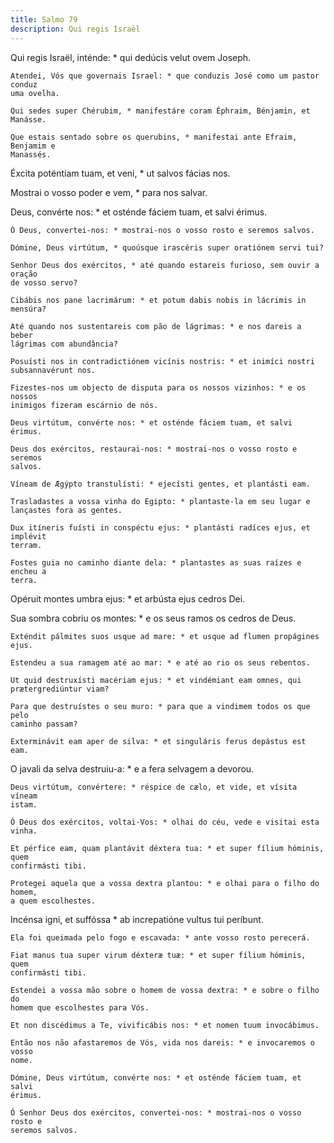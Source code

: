 ```yaml
---
title: Salmo 79
description: Qui regis Israël
---
```


<div class="side-by-side not-content">

Qui regis Israël, inténde: * qui dedúcis velut ovem Joseph.

    Atendei, Vós que governais Israel: * que conduzis José como um pastor conduz
    uma ovelha.

    Qui sedes super Chérubim, * manifestáre coram Éphraim, Bénjamin, et Manásse.

    Que estais sentado sobre os querubins, * manifestai ante Efraim, Benjamim e
    Manassés.

Éxcita poténtiam tuam, et veni, * ut salvos fácias nos.

Mostrai o vosso poder e vem, * para nos salvar.

Deus, convérte nos: * et osténde fáciem tuam, et salvi érimus.

    Ó Deus, convertei-nos: * mostrai-nos o vosso rosto e seremos salvos.

    Dómine, Deus virtútum, * quoúsque irascéris super oratiónem servi tui?

    Senhor Deus dos exércitos, * até quando estareis furioso, sem ouvir a oração
    de vosso servo?

    Cibábis nos pane lacrimárum: * et potum dabis nobis in lácrimis in mensúra?

    Até quando nos sustentareis com pão de lágrimas: * e nos dareis a beber
    lágrimas com abundância?

    Posuísti nos in contradictiónem vicínis nostris: * et inimíci nostri
    subsannavérunt nos.

    Fizestes-nos um objecto de disputa para os nossos vizinhos: * e os nossos
    inimigos fizeram escárnio de nós.

    Deus virtútum, convérte nos: * et osténde fáciem tuam, et salvi érimus.

    Deus dos exércitos, restaurai-nos: * mostrai-nos o vosso rosto e seremos
    salvos.

    Víneam de Ægýpto transtulísti: * ejecísti gentes, et plantásti eam.

    Trasladastes a vossa vinha do Egipto: * plantaste-la em seu lugar e
    lançastes fora as gentes.

    Dux itíneris fuísti in conspéctu ejus: * plantásti radíces ejus, et implévit
    terram.

    Fostes guia no caminho diante dela: * plantastes as suas raízes e encheu a
    terra.

Opéruit montes umbra ejus: * et arbústa ejus cedros Dei.

Sua sombra cobriu os montes: * e os seus ramos os cedros de Deus.

    Exténdit pálmites suos usque ad mare: * et usque ad flumen propágines ejus.

    Estendeu a sua ramagem até ao mar: * e até ao rio os seus rebentos.

    Ut quid destruxísti macériam ejus: * et vindémiant eam omnes, qui
    prætergrediúntur viam?

    Para que destruístes o seu muro: * para que a vindimem todos os que pelo
    caminho passam?

    Exterminávit eam aper de silva: * et singuláris ferus depástus est eam.

O javali da selva destruiu-a: * e a fera selvagem a devorou.

    Deus virtútum, convértere: * réspice de cælo, et vide, et vísita víneam
    istam.

    Ó Deus dos exércitos, voltai-Vos: * olhai do céu, vede e visitai esta vinha.

    Et pérfice eam, quam plantávit déxtera tua: * et super fílium hóminis, quem
    confirmásti tibi.

    Protegei aquela que a vossa dextra plantou: * e olhai para o filho do homem,
    a quem escolhestes.

Incénsa igni, et suffóssa * ab increpatióne vultus tui períbunt.

    Ela foi queimada pelo fogo e escavada: * ante vosso rosto perecerá.

    Fiat manus tua super virum déxteræ tuæ: * et super fílium hóminis, quem
    confirmásti tibi.

    Estendei a vossa mão sobre o homem de vossa dextra: * e sobre o filho do
    homem que escolhestes para Vós.

    Et non discédimus a Te, vivificábis nos: * et nomen tuum invocábimus.

    Então nos não afastaremos de Vós, vida nos dareis: * e invocaremos o vosso
    nome.

    Dómine, Deus virtútum, convérte nos: * et osténde fáciem tuam, et salvi
    érimus.

    Ó Senhor Deus dos exércitos, convertei-nos: * mostrai-nos o vosso rosto e
    seremos salvos.

</div>

